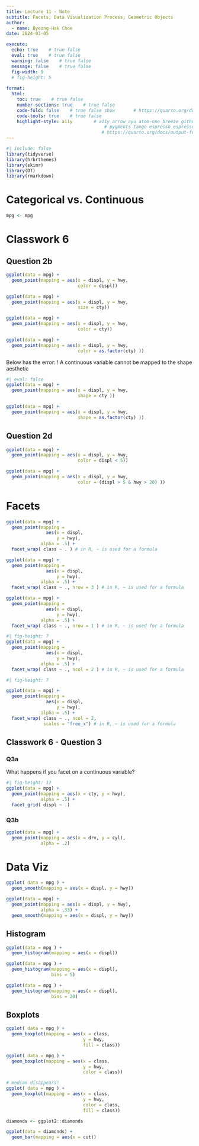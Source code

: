 ```yaml
---
title: Lecture 11 - Note
subtitle: Facets; Data Visualization Process; Geometric Objects
author: 
  - name: Byeong-Hak Choe
date: 2024-03-05

execute: 
  echo: true    # true false
  eval: true    # true false
  warning: false    # true false
  message: false    # true false
  fig-width: 9
  # fig-height: 5
  
format: 
  html:
    toc: true    # true false
    number-sections: true    # true false
    code-fold: false    # true false show       # https://quarto.org/docs/output-formats/html-code.html
    code-tools: true    # true false
    highlight-style: a11y        # a11y arrow ayu atom-one breeze github gruvbox tango espresso
                                     # pygments tango espresso espresso zenburn kate nord
                                    # https://quarto.org/docs/output-formats/html-code.html#highlighting
---
```



```r
#| include: false
library(tidyverse)
library(hrbrthemes)
library(skimr)
library(DT)
library(rmarkdown)

```


# Categorical vs. Continuous

```r
mpg <- mpg
```


# Classwork 6

## Question 2b
```r
ggplot(data = mpg) + 
  geom_point(mapping = aes(x = displ, y = hwy,
                           color = displ)) 
```
```r

ggplot(data = mpg) + 
  geom_point(mapping = aes(x = displ, y = hwy,
                           size = cty)) 
```

```r

ggplot(data = mpg) + 
  geom_point(mapping = aes(x = displ, y = hwy,
                           color = cty)) 
```



```r

ggplot(data = mpg) + 
  geom_point(mapping = aes(x = displ, y = hwy,
                           color = as.factor(cty) )) 
```

Below has the error: ! A continuous variable cannot be mapped to the shape aesthetic

```r
#| eval: false
ggplot(data = mpg) + 
  geom_point(mapping = aes(x = displ, y = hwy,
                           shape = cty )) 
```


```r
ggplot(data = mpg) + 
  geom_point(mapping = aes(x = displ, y = hwy,
                           shape = as.factor(cty) )) 
```
## Question 2d

```r
ggplot(data = mpg) +
  geom_point(mapping = aes(x = displ, y = hwy,
                           color = displ < 5))
```



```r
ggplot(data = mpg) +
  geom_point(mapping = aes(x = displ, y = hwy,
                           color = (displ > 5 & hwy > 20) ))
```


# Facets

```r
ggplot(data = mpg) + 
  geom_point(mapping = 
               aes(x = displ, 
                   y = hwy), 
             alpha = .5) +
  facet_wrap( class ~ . ) # in R, ~ is used for a formula
```


```r
ggplot(data = mpg) + 
  geom_point(mapping = 
               aes(x = displ, 
                   y = hwy), 
             alpha = .5) +
  facet_wrap( class ~ ., nrow = 3 ) # in R, ~ is used for a formula
```




```r
ggplot(data = mpg) + 
  geom_point(mapping = 
               aes(x = displ, 
                   y = hwy), 
             alpha = .5) +
  facet_wrap( class ~ ., nrow = 1 ) # in R, ~ is used for a formula
```




```r
#| fig-height: 7
ggplot(data = mpg) + 
  geom_point(mapping = 
               aes(x = displ, 
                   y = hwy), 
             alpha = .5) +
  facet_wrap( class ~ ., ncol = 2 ) # in R, ~ is used for a formula

```


```r
#| fig-height: 7

ggplot(data = mpg) + 
  geom_point(mapping = 
               aes(x = displ, 
                   y = hwy), 
             alpha = .5) +
  facet_wrap( class ~ ., ncol = 2,
              scales = "free_x") # in R, ~ is used for a formula

```


## Classwork 6 - Question 3

### Q3a
What happens if you facet on a continuous variable?


```r
#| fig-height: 12
ggplot(data = mpg) +
  geom_point(mapping = aes(x = cty, y = hwy),
             alpha = .5) +
  facet_grid( displ ~ .)
```




### Q3b

```r
ggplot(data = mpg) + 
  geom_point(mapping = aes(x = drv, y = cyl),
             alpha = .2)
```

# Data Viz

```r
ggplot( data = mpg ) +
  geom_smooth(mapping = aes(x = displ, y = hwy))
```

```r
ggplot(data = mpg) + 
  geom_point(mapping = aes(x = displ, y = hwy),
             alpha = .33) +
  geom_smooth(mapping = aes(x = displ, y = hwy))
```

## Histogram

```r
ggplot(data = mpg ) +
  geom_histogram(mapping = aes(x = displ))
```


```r
ggplot(data = mpg ) +
  geom_histogram(mapping = aes(x = displ),
                 bins = 5)
```




```r
ggplot(data = mpg ) +
  geom_histogram(mapping = aes(x = displ),
                 bins = 20)
```


## Boxplots

```r
ggplot( data = mpg ) +
  geom_boxplot(mapping = aes(x = class,
                             y = hwy,
                             fill = class))
```




```r
ggplot( data = mpg ) +
  geom_boxplot(mapping = aes(x = class,
                             y = hwy,
                             color = class))
```




```r
# median disappears!
ggplot( data = mpg ) +
  geom_boxplot(mapping = aes(x = class,
                             y = hwy,
                             color = class,
                             fill = class))
```


```r
diamonds <- ggplot2::diamonds
```

```r
ggplot(data = diamonds) +
  geom_bar(mapping = aes(x = cut))
```


